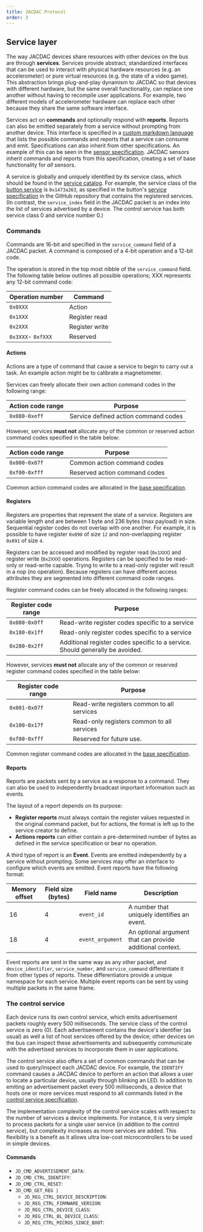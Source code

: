 ```yaml
---
title: JACDAC Protocol
order: 3
---
```


## Service layer

The way JACDAC devices share resources with other devices on the bus are through __services__. Services provide abstract, standardized interfaces that can be used to interact with physical hardware resources (e.g. an accelerometer) or pure virtual resources (e.g. the state of a video game). This abstraction brings plug-and-play dynamism to JACDAC so that devices with different hardware, but the same overall functionality, can replace one another without having to recompile user applications. For example, two different models of accelerometer hardware can replace each other because they share the same software interface.

Services act on __commands__ and optionally respond with __reports__. Reports can also be emitted separately from a service without prompting from another device. This interface is specified in a [custom markdown language](./service-specification) that lists the possible commands and reports that a service can consume and emit. Specifications can also inherit from other specifications. An example of this can be seen in the [sensor specification](../../services/_sensor). JACDAC sensors inherit commands and reports from this specification, creating a set of base functionality for _all_ sensors.

A service is globally and uniquely identified by its service class, which should be found in the [service catalog](../services). For example, the service class of the [button service](https://microsoft.github.io/jacdac-ts/services/button) is `0x1473a263`, as specified in the button's [service specification](https://github.com/microsoft/jacdac/blob/main/services/button.md) in the GitHub repository that contains the registered services. (In contrast, the `service_index` field in the JACDAC packet is an index into the list of services advertised by a device. The control service has both service class 0 and service number 0.)

### Commands

Commands are 16-bit and specified in the `service_command` field of a JACDAC packet. A command is composed of a 4-bit operation and a 12-bit code.

The operation is stored in the top most nibble of the `service_command` field. The following table below outlines all possible operations; XXX represents any 12-bit command code:

| Operation number | Command 	|
|--------|------------	|
| `0x0XXX` | Action	|
| `0x1XXX` | Register read	|
| `0x2XXX` | Register write	|
| `0x3XXX`- `0xfXXX` | Reserved	|

#### Actions

Actions are a type of command that cause a service to begin to carry out a task. An example action might be to calibrate a magnetometer.

Services can freely allocate their own action command codes in the following range:

| Action code range | Purpose 	|
|--------|------------	|
| `0x080-0xeff` | Service defined action command codes 	|

However, services __must not__ allocate any of the common or reserved action command codes specified in the table below:

| Action code range | Purpose 	|
|--------|------------	|
| `0x000-0x07f` | Common action command codes	|
| `0xf00-0xfff` | Reserved action command codes	|

Common action command codes are allocated in the [base specification](../../services/_base).

#### Registers

Registers are properties that represent the state of a service.  Registers are variable length and are between 1 byte and 236 bytes (max payload) in size. Sequential register codes do not overlap with one another. For example, it is possible to have register `0x090` of size `12` and non-overlapping register `0x091` of size `4`.

Registers can be accessed and modified by register read (`0x1XXX`) and register write (`0x2XXX`) operations. Registers can be specified to be read-only or read-write capable. Trying to write to a read-only register will result in a nop (no operation). Because registers can have different access attributes they are segmented into different command code ranges.

Register command codes can be freely allocated in the following ranges:

| Register code range | Purpose 	|
|--------|------------	|
| `0x080-0x0ff` | Read-write register codes specific to a service	|
| `0x180-0x1ff` | Read-only register codes specific to a service	|
| `0x280-0x2ff` | Additional register codes specific to a service. Should generally be avoided.	|

However, services __must not__ allocate any of the common or reserved register command codes specified in the table below:

| Register code range | Purpose 	|
|--------|------------	|
| `0x001-0x07f` | Read-write registers common to all services	|
| `0x100-0x17f` | Read-only registers common to all services	|
| `0xf00-0xfff` | Reserved for future use.	|

Common register command codes are allocated in the [base specification](../../services/_base).

#### Reports

Reports are packets sent by a service as a response to a command. They can also be used to independently broadcast important information such as events.

The layout of a report depends on its purpose:
*  __Register reports__ must always contain the register values requested in the original command packet, but for actions, the format is left up to the service creator to define.
* __Actions reports__ can either contain a pre-determined number of bytes as defined in the service specification or bear no operation.

A third type of report is an __Event__. Events are emitted independently by a service without prompting. Some services may offer an interface to configure which events are emitted. Event reports have the following format:

| Memory offset | Field size (bytes) 	| Field name 	| Description  	|
|--------|------------	|-------------	|----------	|
| 16 | 4	|`event_id`	| A number that uniquely identifies an event. |
| 18 | 4	|`event_argument`	| An optional argument that can provide additional context.	|

Event reports are sent in the same way as any other packet, and `device_identifier`, `service_number`, and `service_command` differentiate it from other types of reports. These differentiators provide a unique namespace for each service. Multiple event reports can be sent by using multiple packets in the same frame.

### The control service

Each device runs its own control service, which emits advertisement packets roughly every 500 milliseconds. The service class of the control service is zero (0). Each advertisement contains the device's identifier (as usual) as well a list of host services offered by the device; other devices on the bus can inspect these advertisements and subsequently communicate with the advertised services to incorporate them in user applications.

The control service also offers a set of common commands that can be used to query/inspect each JACDAC device. For example, the `IDENTIFY` command causes a JACDAC device to perform an action that allows a user to locate a particular device, usually through blinking an LED. In addition to emiting an advertisement packet every 500 milliseconds, a device that hosts one or more services must respond to all commands listed in the [control service specification](../../services/control).

The implementation complexity of the control service scales with respect to the number of services a device implements. For instance, it is very simple to process packets for a single user service (in addition to the control service), but complexity increases as more services are added. This flexibility is a benefit as it allows ultra low-cost microcontrollers to be used in simple devices.

#### Commands

- `JD_CMD_ADVERTISEMENT_DATA`:
- `JD_CMD_CTRL_IDENTIFY`:
- `JD_CMD_CTRL_RESET`:
- `JD_CMD_GET_REG |` 
   - `JD_REG_CTRL_DEVICE_DESCRIPTION`:
   - `JD_REG_CTRL_FIRMWARE_VERSION`:
   - `JD_REG_CTRL_DEVICE_CLASS`:
   - `JD_REG_CTRL_BL_DEVICE_CLASS`:
   - `JD_REG_CTRL_MICROS_SINCE_BOOT`:


<!-- # TODO beyond this point.
## Control layer

### Direction of packets

The JACDAC frames contain only one device identifier (rather than both source and destination identifiers, as in IP).
* if lowest frame flag bit is set, we call all packets in that frame _command packets_ and the device identifier is the destination
* otherwise, the packets in frame are _report packets_ and the device identifier is the source

### Multicast commands

Additionally, if the third bit of frame flags is set (_multicast commands_), the low order 32 bits of device identifier are treated as service class.
The command is then directed to all services with that service class. -->

